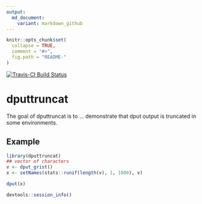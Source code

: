 ```yaml
---
output:
  md_document:
    variant: markdown_github
---
```


<!-- README.md is generated from README.Rmd. Please edit that file -->

```r
knitr::opts_chunk$set(
  collapse = TRUE,
  comment = "#>",
  fig.path = "README-"
)
```


[![Travis-CI Build Status](https://travis-ci.org/mdsumner/dputtruncat.svg?branch=master)](https://travis-ci.org/mdsumner/dputtruncat)

# dputtruncat

The goal of dputtruncat is to ... demonstrate that dput output is truncated in some environments. 

## Example


```r
library(dputtruncat)
## vector of characters
v <- dput_grist()
x <- setNames(stats::runif(length(v), 1, 1000), v)

dput(x)
```

```r
devtools::session_info()
```
